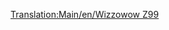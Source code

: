 [[Translation:Main/en/Wizzowow Z99]]{{Template:Train/Fr
|Nom=Wizzowow Z99
|Image=[[File:en/Wizzowowz99.png]]
|Coût=62 109£ (124 218$)
|Vitesse=321 km/h (200 mph)
|Poids=95 t
|Puissance=5000 cv (3730 kW)
|Entretien=3 234£ (6 468$)
|Conception=1999
|Vie=20 
|Capacité=N/A
|Description=La seule locomotive monorail du pays des jouets, bien plus puissante que les trains sur rail conventionnels du pays des jouets.
|Réalité=Fictif
}}